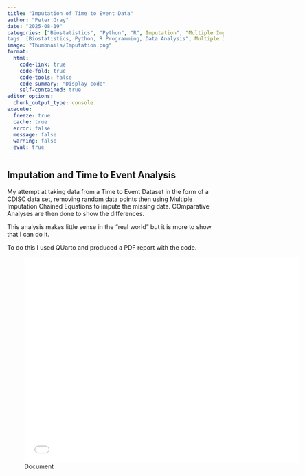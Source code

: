 ```yaml
---
title: "Imputation of Time to Event Data"
author: "Peter Gray"
date: "2025-08-19" 
categories: ["Biostatistics", "Python", "R", Imputation", "Multiple Imputation Chained Equations", "Time to Event Analysis"]
tags: [Biostatistics, Python, R Programming, Data Analysis", Multiple Imputation Chained Equations, ETime to Event Analysis]
image: "Thumbnails/Imputation.png"
format:
  html:
    code-link: true
    code-fold: true
    code-tools: false
    code-summary: "Display code"
    self-contained: true
editor_options: 
  chunk_output_type: console
execute: 
  freeze: true                                                  
  cache: true                                                   
  error: false
  message: false
  warning: false
  eval: true
---
```


## Imputation and Time to Event Analysis 

My attempt at taking data from a Time to Event Dataset in the form of a CDISC data set, removing random data points then using Multiple Imputation Chained Equations to impute the missing data. COmparative Analyses are then done to show the differences.

This analysis makes little sense in the "real world" but it is more to show that I can do it.

To do this I used QUarto and produced a PDF report with the code.


![Document](Data/TTE_Analysis_Imputation.pdf){width=640px height=480px}

